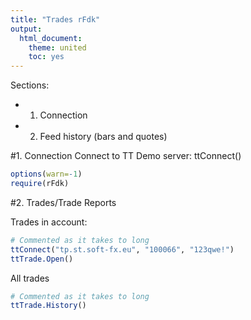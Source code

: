 ```yaml
---
title: "Trades rFdk"
output:
  html_document:
    theme: united
    toc: yes
---
```


Sections:

* 1. Connection

* 2. Feed history  (bars and quotes)



#1. Connection
Connect to TT Demo server:
ttConnect()

```r
options(warn=-1)
require(rFdk)

```

#2. Trades/Trade Reports

Trades in account:
```r
# Commented as it takes to long
ttConnect("tp.st.soft-fx.eu", "100066", "123qwe!")
ttTrade.Open()
```
All trades
```r
# Commented as it takes to long
ttTrade.History()
```
